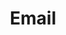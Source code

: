 ---
title: "Email"
description: "Contact Mountain Mama via email. 
"
icon: "envelope"
sidebarTitle: "Email"
---